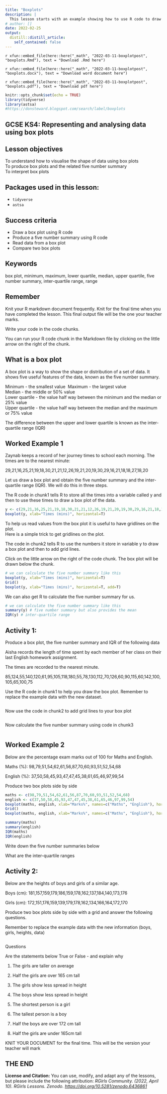 ```yaml
---
title: "Boxplots"
description: |
  This lesson starts with an example showing how to use R code to draw a box plot and calculate the 5 number summary followed by an activity where the student produces their own.
# author: []
date: 2022-02-25
output:
  distill::distill_article:
    self_contained: false
---
```


<div class="contributor_org">
`r xfun::embed_file(here::here("_math", "2022-03-11-boxplotpost", "boxplots.Rmd"), text = "Download .Rmd here")`

`r xfun::embed_file(here::here("_math", "2022-03-11-boxplotpost", "boxplots.docx"), text = "Download word document here")`

`r xfun::embed_file(here::here("_math", "2022-03-11-boxplotpost", "boxplots.pdf"), text = "Download pdf here")`
</div>

```r
knitr::opts_chunk$set(echo = TRUE)
library(tidyverse)
library(astsa)
#https://donsteward.blogspot.com/search/label/boxplots
```

## GCSE KS4: Representing and analysing data using box plots


## Lesson objectives

To understand how to visualise the shape of data using box plots\
To produce box plots and the related five number summary\
To interpret box plots\

## Packages used in this lesson:

- `tidyverse`
- `astsa`

## Success criteria

* Draw a box plot using R code
* Produce a five number summary using R code
* Read data from a box plot
* Compare two box plots


## Keywords

box plot, 
minimum, maximum, lower quartile, median, upper quartile, five number summary, inter-quartile range, range

## Remember

Knit your R markdown document frequently.  Knit for the final time when you have completed the lesson.  This final output file will be the one your teacher marks.

Write your code in the code chunks.

You can run your R code chunk in the Markdown file by clicking on the little arrow on the right of the chunk.


## What is a box plot

A box plot is a way to show the shape or distribution of a set of data.
It shows five useful features of the data, known as the five number summary.

Minimum - the smallest value\ 
Maximum - the largest value\
Median - the middle or 50% value\
Lower quartile - the value half way between the minimum and the median or 25% value\
Upper quartile - the value half way between the median and the maximum or 75% value\

The difference between the upper and lower quartile is known as the inter-quartile range (IQR)

## Worked Example 1

Zaynab keeps a record of her journey times to school each morning. The times are to the nearest minute:

29,21,16,25,21,19,18,30,21,21,12,26,19,21,20,19,30,29,16,21,18,18,27,18,20

Let us draw a box plot and obtain the five number summary and the inter-quartile range (IQR).  We will do this in three steps.

The R code in chunk1 tells R to store all the times into a variable called y and then to use these times to draw a box plot of the data.

```r
y <- c(29,21,16,25,21,19,18,30,21,21,12,26,19,21,20,19,30,29,16,21,18,18,27,18,20)
boxplot(y, xlab="Times (mins)", horizontal=T)

```

To help us read values from the box plot it is useful to have gridlines on the plot.\
Here is a simple trick to get gridlines on the plot.

The code in chunk2 tells R to use the numbers it store in variable y to draw a box plot and then to add grid lines.

Click on the little arrow on the right of the code chunk.  The box plot will be drawn below the chunk.

```r
# we can calculate the five number summary like this
boxplot(y, xlab="Times (mins)", horizontal=T)
Grid()
boxplot(y, xlab="Times (mins)", horizontal=T, add=T)
```

We can also get R to calculate the five number summary for us.


```r
# we can calculate the five number summary like this
summary(y) # five number summary but also provides the mean
IQR(y) # inter-quartile range

```


## Activity 1:

Produce a box plot, the five number summary and IQR of the following data

Aisha records the length of time spent by each member of her class on their last English homework assignment.

The times are recorded to the nearest minute.

85,124,55,140,120,61,95,105,118,180,55,78,130,112,70,126,60,90,115,60,142,100,105,65,100,75


Use the R code in chunk1 to help you draw the box plot.  Remember to replace the example data with the new dataset.

```r

```

Now use the code in chunk2 to add grid lines to your box plot

```r

```

Now calculate the five number summary using code in chunk3

```r

```



## Worked Example 2

Below are the percentage exam marks out of 100 for Maths and English.

Maths (%):    98,79,51,54,62,61,56,87,70,60,93,51,52,54,68

English (%):  37,50,58,45,93,47,47,45,38,61,65,46,97,99,54

Produce two box plots side by side


```r
maths <- c(98,79,51,54,62,61,56,87,70,60,93,51,52,54,68)
english <- c(37,50,58,45,93,47,47,45,38,61,65,46,97,99,54)
boxplot(maths, english, xlab="Marks%", names=c("Maths", "English"), horizontal=T)
Grid()
boxplot(maths, english, xlab="Marks%", names=c("Maths", "English"), horizontal=T, add=T)

summary(maths)
summary(english)
IQR(maths)
IQR(english)

```

Write down the five number summaries below


What are the inter-quartile ranges



## Activity 2:

Below are the heights of boys and girls of a similar age.

Boys (cm):    181,157,159,179,186,159,178,162,137,184,140,173,176

Girls (cm):   172,151,176,159,139,179,178,162,134,166,164,172,170

Produce two box plots side by  side with a grid and answer the following questions.

Remember to replace the example data with the new information (boys, girls, heights, data)

```r



```

Questions


Are the statements below True or False - and explain why

1. The girls are taller on average


2. Half the girls are over 165 cm tall


3. The girls show less spread in height


4. The boys show less spread in height


5. The shortest person is a girl


6. The tallest person is a boy


7. Half the boys are over 172 cm tall


8. Half the girls are under 165cm tall


KNIT YOUR DOCUMENT for the final time.  This will be the version your teacher will mark

## THE END

<div class="license">
**License and Citation:** You can use, modify, and adapt any of the lessons, but please include the following attribution: *RGirls Community. (2022, April 10). RGirls Lessons. Zenodo. [https://doi.org/10.5281/zenodo.6436861](https://doi.org/10.5281/zenodo.6436861)* 
</div>